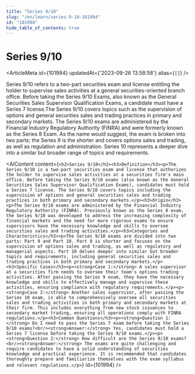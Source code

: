 ```yaml
---
title: "Series 9/10"
slug: "/en/learn/series-9-10-101994"
id: "101994"
hide_table_of_contents: true
---
```



# Series 9/10

<ArticleMeta id={101994} updatedAt={'2023-09-26 13:58:58'} alias={`[]`} />
<div className='border-solid border-b border-t-0 my-4 border-[var(--ifm-color-gray-300)]' />

Series 9/10 refers to a two-part securities exam and license entitling the holder to supervise sales activities at a general securities-oriented branch office. Before taking the Series 9/10 Exams, also known as the General Securities Sales Supervisor Qualification Exams, a candidate must have a Series 7 license.The Series 9/10 covers topics such as the supervision of options and general securities sales and trading practices in primary and secondary markets. The Series 9/10 exams are administered by the Financial Industry Regulatory Authority (FINRA) and were formerly known as the Series 8 Exam. As the name would suggest, the exam is broken into two parts; the Series 9 is the shorter and covers options sales and trading, as well as regulation and administration. Series 10 represents a deeper dive into a similar but broader range of topics and requirements.

<AIContent content={`<h2>Series 9/10</h2><h3>Definition</h3><p>The Series 9/10 is a two-part securities exam and license that authorizes the holder to supervise sales activities at a securities firm's main office. Before taking the Series 9/10 exams (also known as the General Securities Sales Supervisor Qualification Exams), candidates must hold a Series 7 license. The Series 9/10 covers topics including the supervision of options and general securities sales and trading practices in both primary and secondary markets.</p><h3>Origin</h3><p>The Series 9/10 exams are administered by the Financial Industry Regulatory Authority (FINRA). Previously known as the Series 8 exam, the Series 9/10 was developed to address the increasing complexity of financial markets and the need for more rigorous exams to ensure supervisors have the necessary knowledge and skills to oversee securities sales and trading activities.</p><h3>Categories and Characteristics</h3><p>The Series 9/10 exams are divided into two parts: Part 9 and Part 10. Part 9 is shorter and focuses on the supervision of options sales and trading, as well as regulatory and managerial aspects. Part 10 delves deeper into similar but broader topics and requirements, including general securities sales and trading practices in both primary and secondary markets.</p><h3>Specific Cases</h3><p><strong>Case 1:</strong> A sales supervisor at a securities firm needs to oversee their team's options trading activities. After passing the Series 9 exam, they have the necessary knowledge and skills to effectively manage and supervise these activities, ensuring compliance with regulatory requirements.</p><p><strong>Case 2:</strong> Another sales supervisor, after passing the Series 10 exam, is able to comprehensively oversee all securities sales and trading activities in both primary and secondary markets at their firm. This includes everything from new stock issuances to secondary market trading, ensuring all operations comply with FINRA regulations.</p><h3>Common Questions</h3><p><strong>Question 1:</strong> Do I need to pass the Series 7 exam before taking the Series 9/10 exams?<br/><strong>Answer:</strong> Yes, candidates must hold a Series 7 license before taking the Series 9/10 exams.</p><p><strong>Question 2:</strong> How difficult are the Series 9/10 exams?<br/><strong>Answer:</strong> The exams are quite challenging and require candidates to have a solid understanding of securities knowledge and practical experience. It is recommended that candidates thoroughly prepare and familiarize themselves with the exam syllabus and relevant regulations.</p>`} id={101994} />
